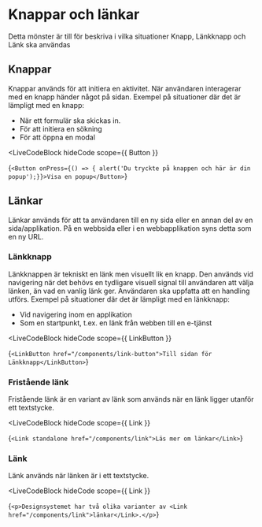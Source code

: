 
# Knappar och länkar

Detta mönster är till för beskriva i vilka situationer Knapp, Länkknapp och Länk ska användas

## Knappar

Knappar används för att initiera en aktivitet. När användaren interagerar med en knapp händer något på sidan.
Exempel på situationer där det är lämpligt med en knapp:

- När ett formulär ska skickas in.
- För att initiera en sökning
- För att öppna en modal

<LiveCodeBlock
  hideCode
  scope={{ Button }}
>
  {`<Button onPress={() => { alert('Du tryckte på knappen och här är din popup');}}>Visa en popup</Button>`}
</LiveCodeBlock>

## Länkar

Länkar används för att ta användaren till en ny sida eller en annan del av en sida/applikation. På en webbsida eller i en webbapplikation syns detta som en ny URL.

### Länkknapp

Länkknappen är tekniskt en länk men visuellt lik en knapp. Den används vid navigering när det behövs en tydligare visuell signal till användaren att välja länken, än vad en vanlig länk ger.
Användaren ska uppfatta att en handling utförs. Exempel på situationer där det är lämpligt med en länkknapp:

- Vid navigering inom en applikation
- Som en startpunkt, t.ex. en länk från webben till en e-tjänst

<LiveCodeBlock
  hideCode
  scope={{ LinkButton }}
>
  {`<LinkButton href="/components/link-button">Till sidan för Länkknapp</LinkButton>`}
</LiveCodeBlock>

### Fristående länk

Fristående länk är en variant av länk som används när en länk ligger utanför ett textstycke.

<LiveCodeBlock
  hideCode
  scope={{ Link }}
>
  {`<Link standalone href="/components/link">Läs mer om länkar</Link>`}
</LiveCodeBlock>

### Länk

Länk används när länken är i ett textstycke.

<LiveCodeBlock
  hideCode
  scope={{ Link }}
>
  {`<p>Designsystemet har två olika varianter av <Link href="/components/link">länkar</Link>.</p>`}
</LiveCodeBlock>
